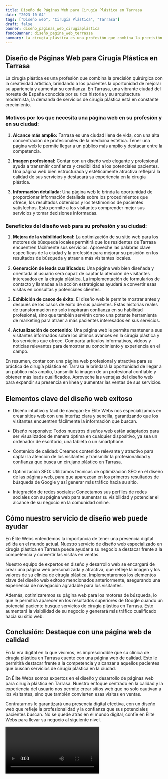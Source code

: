 ```yaml
---
title: Diseño de Páginas Web para Cirugía Plástica en Tarrasa
date: "2023-10-04"
tags: ["Diseño web", "Cirugía Plástica", "Tarrasa"]
draft: false
banner: diseño_paginas_web_cirugíaplástica
fondoBanner: diseño_pagina_web_terrassa
summary: La cirugía plástica es una profesión que combina la precisión quirúrgica con la creatividad artística, brindando a los pacientes la oportunidad de mejorar su apariencia y aumentar su confianza. En Tarrasa, una vibrante ciudad del noreste de España conocida por su rica historia y su arquitectura modernista, la demanda de servicios de cirugía plástica está en constante crecimiento.
---
```



## Diseño de Páginas Web para Cirugía Plástica en Tarrasa

La cirugía plástica es una profesión que combina la precisión quirúrgica con la creatividad artística, brindando a los pacientes la oportunidad de mejorar su apariencia y aumentar su confianza. En Tarrasa, una vibrante ciudad del noreste de España conocida por su rica historia y su arquitectura modernista, la demanda de servicios de cirugía plástica está en constante crecimiento.

### Motivos por los que necesita una página web en su profesión y en su ciudad:

1. **Alcance más amplio:** Tarrasa es una ciudad llena de vida, con una alta concentración de profesionales de la medicina estética. Tener una página web le permite llegar a un público más amplio y destacar entre la competencia.

2. **Imagen profesional:** Contar con un diseño web elegante y profesional ayuda a transmitir confianza y credibilidad a los potenciales pacientes. Una página web bien estructurada y estéticamente atractiva reflejará la calidad de sus servicios y destacará su experiencia en la cirugía plástica.

3. **Información detallada:** Una página web le brinda la oportunidad de proporcionar información detallada sobre los procedimientos que ofrece, los resultados obtenidos y los testimonios de pacientes satisfechos. Esto permite a los visitantes comprender mejor sus servicios y tomar decisiones informadas.

### Beneficios del diseño web para su profesión y su ciudad:

1. **Mejora de la visibilidad local:** La optimización de su sitio web para los motores de búsqueda locales permitirá que los residentes de Tarrasa encuentren fácilmente sus servicios. Aproveche las palabras clave específicas de la ciudad y la profesión para mejorar su posición en los resultados de búsqueda y atraer a más visitantes locales.

2. **Generación de leads cualificados:** Una página web bien diseñada y orientada al usuario será capaz de captar la atención de visitantes interesados en la cirugía plástica. La implementación de formularios de contacto y llamadas a la acción estratégicas ayudará a convertir esas visitas en consultas y potenciales clientes.

3. **Exhibición de casos de éxito:** El diseño web le permite mostrar antes y después de los casos de éxito de sus pacientes. Estas historias reales de transformación no solo inspirarán confianza en su habilidad profesional, sino que también servirán como una potente herramienta de marketing para atraer a más pacientes interesados en sus servicios.

4. **Actualización de contenido:** Una página web le permite mantener a sus visitantes informados sobre los últimos avances en la cirugía plástica y los servicios que ofrece. Comparta artículos informativos, videos y noticias relevantes para demostrar su conocimiento y experiencia en el campo.

En resumen, contar con una página web profesional y atractiva para su práctica de cirugía plástica en Tarrasa le brindará la oportunidad de llegar a un público más amplio, transmitir la imagen de un profesional confiable y obtener más leads cualificados. Aproveche las ventajas del diseño web para expandir su presencia en línea y aumentar las ventas de sus servicios.

<GifSeo />

<Cta />

## Elementos clave del diseño web exitoso

- Diseño intuitivo y fácil de navegar: En Élite Webs nos especializamos en crear sitios web con una interfaz clara y sencilla, garantizando que los visitantes encuentren fácilmente la información que buscan.

- Diseño responsive: Todos nuestros diseños web están adaptados para ser visualizados de manera óptima en cualquier dispositivo, ya sea un ordenador de escritorio, una tableta o un smartphone.

- Contenido de calidad: Creamos contenido relevante y atractivo para captar la atención de los visitantes y transmitir la profesionalidad y confianza que busca un cirujano plástico en Tarrasa.

- Optimización SEO: Utilizamos técnicas de optimización SEO en el diseño de las páginas web, para que aparezcan en los primeros resultados de búsqueda de Google y así generar más tráfico hacia su sitio.

- Integración de redes sociales: Conectamos sus perfiles de redes sociales con su página web para aumentar su visibilidad y potenciar el alcance de su negocio en la comunidad online.

## Cómo nuestro servicio de diseño web puede ayudar

En Élite Webs entendemos la importancia de tener una presencia digital sólida en el mundo actual. Nuestro servicio de diseño web especializado en cirugía plástica en Tarrasa puede ayudar a su negocio a destacar frente a la competencia y convertir las visitas en ventas.

Nuestro equipo de expertos en diseño y desarrollo web se encargará de crear una página web personalizada y atractiva, que refleje la imagen y los valores de su clínica de cirugía plástica. Implementaremos los elementos clave del diseño web exitoso mencionados anteriormente, asegurando una experiencia de navegación agradable para los visitantes.

Además, optimizaremos su página web para los motores de búsqueda, lo que le permitirá aparecer en los resultados superiores de Google cuando un potencial paciente busque servicios de cirugía plástica en Tarrasa. Esto aumentará la visibilidad de su negocio y generará más tráfico cualificado hacia su sitio web.

## Conclusión: Destaque con una página web de calidad

En la era digital en la que vivimos, es imprescindible que su clínica de cirugía plástica en Tarrasa cuente con una página web de calidad. Esto le permitirá destacar frente a la competencia y alcanzar a aquellos pacientes que buscan servicios de cirugía plástica en la ciudad.

En Élite Webs somos expertos en el diseño y desarrollo de páginas web para cirugía plástica en Tarrasa. Nuestro enfoque centrado en la calidad y la experiencia del usuario nos permite crear sitios web que no solo cautivan a los visitantes, sino que también convierten esas visitas en ventas.

Contratarnos le garantizará una presencia digital efectiva, con un diseño web que refleje la profesionalidad y la confianza que sus potenciales pacientes buscan. No se quede atrás en el mundo digital, confíe en Élite Webs para llevar su negocio al siguiente nivel.

<Video />

<CtaBot job="Cirugía Plástica" city="Tarrasa" />

<Gmaps query="Tarrasa+españa+maps" />
